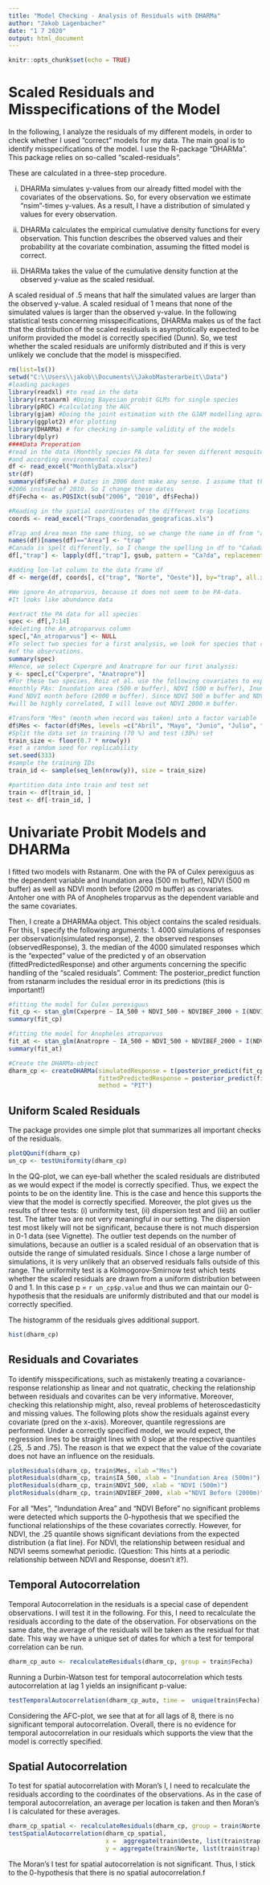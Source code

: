 ```yaml
---
title: "Model Checking - Analysis of Residuals with DHARMa"
author: "Jakob Lagenbacher"
date: "1 7 2020"
output: html_document
---
```


```r
knitr::opts_chunk$set(echo = TRUE)
```

# Scaled Residuals and Misspecifications of the Model

In the following, I analyze the residuals of my different models, in order to check whether I used “correct” models for my data. The main goal is to identify misspecifications of the model. I use the R-package “DHARMa”. This package relies on so-called “scaled-residuals”.\

These are calculated in a three-step procedure.\

(i)	 DHARMa simulates  y-values from our already fitted model with the covariates of the observations. So, for every observation we estimate “nsim”-times y-values. As a result, I have a distribution of simulated y values for every observation.\ 

(ii)	DHARMa calculates the empirical cumulative density functions for every observation. This function describes the observed values and their probability at the covariate combination, assuming the fitted model is correct.\

(iii)	DHARMa takes the value of the cumulative density function at the observed y-value as the scaled residual.\

A scaled residual of .5 means that half the simulated values are larger than the observed y-value. A scaled residual of 1 means that none of the simulated values is larger than the observed y-value. In the following statistical tests concerning misspecifications, DHARMa makes us of the fact that the distribution of the scaled residuals is asymptotically expected to be uniform provided the model is correctly specified (Dunn). So, we test whether the scaled residuals are uniformly distributed and if this is very unlikely we conclude that the model is misspecified.

```r
rm(list=ls())
setwd("C:\\Users\\jakob\\Documents\\JakobMasterarbeit\\Data")
#loading packages
library(readxl) #to read in the data
library(rstanarm) #Doing Bayesian probit GLMs for single species
library(pROC) #calculating the AUC
library(gjam) #Doing the joint estimation with the GJAM modelling aproach
library(ggplot2) #for plotting
library(DHARMa) # for checking in-sample validity of the models
library(dplyr)
####Data Preperation
#read in the data (Monthly species PA data for seven different mosquito species
#and according environmental covariates)
df <- read_excel("MonthlyData.xlsx")
str(df)
summary(df$Fecha) # Dates in 2006 dont make any sense. I assume that they put by accident 
#2006 instead of 2010. So I change these dates
df$Fecha <- as.POSIXct(sub("2006", "2010", df$Fecha))

#Reading in the spatial coordinates of the different trap locations
coords <- read_excel("Traps_coordenadas_geograficas.xls")

#Trap and Area mean the same thing, so we change the name in df from "area" to "trap"
names(df)[names(df)=="Area"] <- "trap"
#Canada is spelt differently, so I change the spelling in df to "Cañada"
df[,"trap"] <- lapply(df[,"trap"], gsub, pattern = "Ca?da", replacement = "Cañada", fixed = TRUE)

#adding lon-lat column to the data frame df
df <- merge(df, coords[, c("trap", "Norte", "Oeste")], by="trap", all.x= T, sort = F)

#We ignore An_atroparvus, because it does not seem to be PA-data.
#It looks like abundance data

#extract the PA data for all species
spec <- df[,7:14]
#deleting the An_atroparvus column
spec[,"An_atroparvus"] <- NULL
#To select two species for a first analysis, we look for species that roughly occur in 50%
#of the observations.
summary(spec)
#Hence, we select Cxperpre and Anatropre for our first analysis:
y <- spec[,c("Cxperpre", "Anatropre")]
#For these two species, Roiz et al. use the following covariates to explain their 
#monthly PAs: Inundation area (500 m buffer), NDVI (500 m buffer), Inundation area (2000 m)
#and NDVI month before (2000 m buffer). Since NDVI 500 m buffer and NDVI 2000 m buffer
#will be highly correlated, I will leave out NDVI 2000 m buffer.

#Transform "Mes" (month when record was taken) into a factor variable
df$Mes <- factor(df$Mes, levels =c("Abril", "Mayo", "Junio", "Julio", "Agosto", "Septiembre"))
#Split the data set in training (70 %) and test (30%) set
train_size <- floor(0.7 * nrow(y))
#set a random seed for replicability
set.seed(333)
#sample the training IDs
train_id <- sample(seq_len(nrow(y)), size = train_size)

#partition data into train and test set
train <- df[train_id, ]
test <- df[-train_id, ]
```

# Univariate Probit Models and DHARMa

I fitted two models with Rstanarm. One with the PA of Culex perexiguus as the dependent variable and Inundation area (500 m buffer), NDVI (500 m buffer) as well as NDVI month before (2000 m buffer) as covariates. Antoher one with PA of Anopheles troparvus as the dependent variable and the same covariates.

Then, I  create a DHARMAa object. This object contains the scaled residuals. For this, I specify the following arguments:
1. 4000 simulations of responses per observation(simulated response), 2. the observed responses (observedResponse), 3. the median of the 4000 simulated responses which is the "expected" value of the predicted y of an observation (fittedPredictedResponse) and other arguments concerning the specific handling of the "scaled residuals".
Comment: The posterior_predict function from rstanarm includes the residual error in its predictions (this is important!)

```r
#fitting the model for Culex perexiguus
fit_cp <- stan_glm(Cxperpre ~ IA_500 + NDVI_500 + NDVIBEF_2000 + I(NDVI_500^2) + I(NDVIBEF_2000^2) + Mes, data = train, family = binomial(link = "probit"), init_r = 1.5, seed = 333)
summary(fit_cp)

#fitting the model for Anopheles atroparvus
fit_at <- stan_glm(Anatropre ~ IA_500 + NDVI_500 + NDVIBEF_2000 + I(NDVI_500^2) + I(NDVIBEF_2000^2) + Mes, data = train, family = binomial(link = "probit"), init_r = 1.5, seed = 333)
summary(fit_at)

#Create the DHARMa-object
dharm_cp <- createDHARMa(simulatedResponse = t(posterior_predict(fit_cp)), observedResponse = fit_cp$y,
                         fittedPredictedResponse = posterior_predict(fit_cp) %>% apply(2, median), integerResponse = T, seed = 333,
                         method = "PIT")
```


## Uniform Scaled Residuals

The package provides one simple plot that summarizes all important checks of the residuals.

```r
plotQQunif(dharm_cp)
un_cp <- testUniformity(dharm_cp)
```


In the QQ-plot, we can eye-ball whether the scaled residuals are distributed as we would expect if the model is correctly specified. Thus, we expect the points to be on the identity line. This is the case and hence this supports the view that the model is correctly specified. Moreover, the plot gives us the results of three tests: (i) uniformity test, (ii) dispersion test and (iii) an outlier test. The latter two are not very meaningful in our setting. The dispersion test most likely will not be significant, because there is not much dispersion in 0-1 data (see Vignette). The outlier test depends on the number of simulations, because an outlier is a scaled residual of an observation that is outside the range of simulated residuals. Since I chose a large number of simulations, it is very unlikely that an observed residuals falls outside of this range. The uniformity test is a Kolmogorov-Smirnow test which tests whether the scaled residuals are drawn from a uniform distribution between 0 and 1. In this case p = `r un_cp$p.value` and thus we can maintain our 0-hypothesis that the residuals are uniformly distributed and that our model is correctly specified. 

The histogramm of the residuals gives additional support.

```r
hist(dharm_cp)
```

## Residuals and Covariates

To identify misspecifications, such as mistakenly treating a covariance-response relationship as linear and not quatratic, checking the relationship between residuals and covarites can be very informative. Moreover, checking this relationship might, also, reveal problems of heteroscedasticity and missing values. The following plots show the residuals against every covariate (pred on the x-axis). Moreover, quantile regressions are performed. Under a correctly specified model, we would expect, the regression lines to be straight lines with 0 slope at the respective quantiles (.25, .5 and .75). The reason is that we expect that the value of the covariate does not have an influence on the residuals. 

```r
plotResiduals(dharm_cp, train$Mes, xlab ="Mes") 
plotResiduals(dharm_cp, train$IA_500, xlab = "Inundation Area (500m)") 
plotResiduals(dharm_cp, train$NDVI_500, xlab = "NDVI (500m)")
plotResiduals(dharm_cp, train$NDVIBEF_2000, xlab ="NDVI Before (2000m)")
```

For all "Mes", "Indundation Area" and "NDVI Before" no significant problems were detected which supports the 0-hypothesis that we specified the functional relationships of the these covariates correctly. However, for NDVI, the .25 quantile shows significant deviations from the expected distribution (a flat line). For NDVI, the relationship between residual and NDVI seems somewhat periodic. (Question: This hints at a periodic relationship between NDVI and Response, doesn't it?). 

## Temporal Autocorrelation

Temporal Autocorrelation in the residuals is a special case of dependent observations. I will test it in the following. For this, I need to recalculate the residuals according to the date of the observation. For observations on the same date, the average of the residuals will be taken as the residual for that date. This way we have a unique set of dates for which a test for temporal correlation can be run.
```r
dharm_cp_auto <- recalculateResiduals(dharm_cp, group = train$Fecha)
```
Running a Durbin-Watson test for temporal autocorrelation which tests autocorrelation at lag 1 yields an insignificant p-value:
```r
testTemporalAutocorrelation(dharm_cp_auto, time =  unique(train$Fecha))
```
Considering the AFC-plot, we see that at for all lags of 8, there is no significant temporal autocorrelation. Overall, there is no evidence for temporal autocorrelation in our residuals which supports the view that the model is correctly specified.

## Spatial Autocorrelation
To test for spatial autocorrelation with Moran's I, I need to recalculate the residuals according to the coordinates of the observations. As in the case of temporal autocorrelation, an average per location is taken and then Moran's I is calculated for these averages.
```r
dharm_cp_spatial <- recalculateResiduals(dharm_cp, group = train$Norte)
testSpatialAutocorrelation(dharm_cp_spatial, 
                           x =  aggregate(train$Oeste, list(train$trap), mean)$x, 
                           y = aggregate(train$Norte, list(train$trap), mean)$x)
```
The Moran's I test for spatial autocorrelation is not significant. Thus, I stick to the 0-hypothesis that there is no spatial autocorrelation.f

